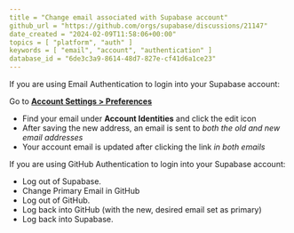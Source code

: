 ```yaml
---
title = "Change email associated with Supabase account"
github_url = "https://github.com/orgs/supabase/discussions/21147"
date_created = "2024-02-09T11:58:06+00:00"
topics = [ "platform", "auth" ]
keywords = [ "email", "account", "authentication" ]
database_id = "6de3c3a9-8614-48d7-827e-cf41d6a1ce23"
---
```


If you are using Email Authentication to login into your Supabase account:

 Go to [**Account Settings > Preferences**](https://supabase.com/dashboard/account/me)
- Find your email under **Account Identities** and click the edit icon
- After saving the new address, an email is sent to *both the old and new email addresses*
- Your account email is updated after clicking the link *in both emails*

If you are using GitHub Authentication to login into your Supabase account:

- Log out of Supabase.
- Change Primary Email in GitHub
- Log out of GitHub.
- Log back into GitHub (with the new, desired email set as primary)
- Log back into Supabase.
